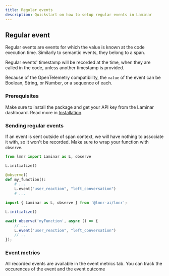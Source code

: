 ```yaml
---
title: Regular events
description: Quickstart on how to setup regular events in Laminar
---
```


## Regular event

Regular events are events for which the value is known at the code execution time. Similarly to semantic events, they belong to a span.

Regular events' timestamp will be recorded at the time, when they are called in the code, unless another timestamp is provided.

Because of the OpenTelemetry compatibility, the `value` of the event can be Boolean, String, or Number, or a sequence of each.

### Prerequisites

Make sure to install the package and get your API key from the Laminar dashboard.
Read more in [Installation](/overview#installation).

### Sending regular events

<Warning>If an event is sent outside of span context, we will have nothing to associate it with, so it
won't be recorded. Make sure to wrap your function with `observe`.</Warning>

<Tabs>
<Tab title = "Python">
    
```python
from lmnr import Laminar as L, observe

L.initialize()

@observe()
def my_function():
    # ...
    L.event("user_reaction", "left_conversation")
    # ...
```

</Tab>
<Tab title = "JavaScript/TypeScript">
    
```javascript
import { Laminar as L, observe } from '@lmnr-ai/lmnr';

L.initialize()

await observe('myFunction', async () => {
    // ...
    L.event("user_reaction", "left_conversation")
    // ..
});
```

</Tab>
</Tabs>

### Event metrics

All recorded events are available in the event metrics tab.
You can track the occurences of the event and the event outcome
